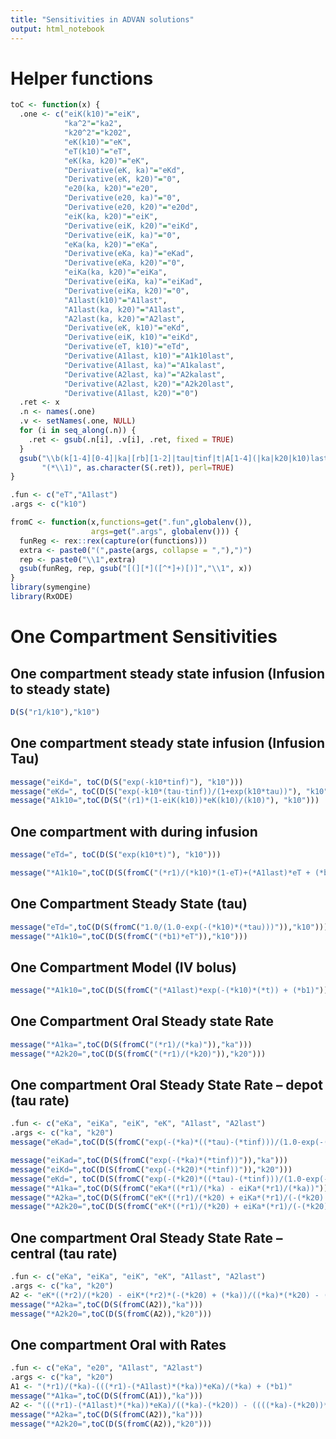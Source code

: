 ```yaml
---
title: "Sensitivities in ADVAN solutions"
output: html_notebook
---
```


# Helper functions

```r
toC <- function(x) {
  .one <- c("eiK(k10)"="eiK",
            "ka^2"="ka2",
            "k20^2"="k202",
            "eK(k10)"="eK",
            "eT(k10)"="eT",
            "eK(ka, k20)"="eK",
            "Derivative(eK, ka)"="eKd",
            "Derivative(eK, k20)"="0",
            "e20(ka, k20)"="e20",
            "Derivative(e20, ka)"="0",
            "Derivative(e20, k20)"="e20d",
            "eiK(ka, k20)"="eiK",
            "Derivative(eiK, k20)"="eiKd",
            "Derivative(eiK, ka)"="0",
            "eKa(ka, k20)"="eKa",
            "Derivative(eKa, ka)"="eKad",
            "Derivative(eKa, k20)"="0",
            "eiKa(ka, k20)"="eiKa",
            "Derivative(eiKa, ka)"="eiKad",
            "Derivative(eiKa, k20)"="0",
            "A1last(k10)"="A1last",
            "A1last(ka, k20)"="A1last",
            "A2last(ka, k20)"="A2last",
            "Derivative(eK, k10)"="eKd",
            "Derivative(eiK, k10)"="eiKd",
            "Derivative(eT, k10)"="eTd",
            "Derivative(A1last, k10)"="A1k10last",
            "Derivative(A1last, ka)"="A1kalast",
            "Derivative(A2last, ka)"="A2kalast",
            "Derivative(A2last, k20)"="A2k20last",
            "Derivative(A1last, k20)"="0")
  .ret <- x
  .n <- names(.one)
  .v <- setNames(.one, NULL)
  for (i in seq_along(.n)) {
    .ret <- gsub(.n[i], .v[i], .ret, fixed = TRUE)
  }
  gsub("\\b(k[1-4][0-4]|ka|[rb][1-2]|tau|tinf|t|A[1-4](|ka|k20|k10)last|A[1-4]k[1-4][0-4]last)\\b", 
       "(*\\1)", as.character(S(.ret)), perl=TRUE)
}

.fun <- c("eT","A1last")
.args <- c("k10")

fromC <- function(x,functions=get(".fun",globalenv()),
                  args=get(".args", globalenv())) {
  funReg <- rex::rex(capture(or(functions)))
  extra <- paste0("(",paste(args, collapse = ","),")")
  rep <- paste0("\\1",extra)
  gsub(funReg, rep, gsub("[(][*]([^*]+)[)]","\\1", x))
}
library(symengine)
library(RxODE)
```

# One Compartment Sensitivities

## One compartment steady state infusion (Infusion to steady state)


```r
D(S("r1/k10"),"k10")

```

## One compartment steady state infusion (Infusion Tau)

```r
message("eiKd=", toC(D(S("exp(-k10*tinf)"), "k10")))
message("eKd=", toC(D(S("exp(-k10*(tau-tinf))/(1+exp(k10*tau))"), "k10")))
message("A1k10=",toC(D(S("(r1)*(1-eiK(k10))*eK(k10)/(k10)"), "k10")))
```

## One compartment with during infusion

```r
message("eTd=", toC(D(S("exp(k10*t)"), "k10")))

message("*A1k10=",toC(D(S(fromC("(*r1)/(*k10)*(1-eT)+(*A1last)*eT + (*b1)")),"k10")))
```

## One Compartment Steady State (tau)


```r
message("eTd=",toC(D(S(fromC("1.0/(1.0-exp(-(*k10)*(*tau)))")),"k10")))
message("*A1k10=",toC(D(S(fromC("(*b1)*eT")),"k10")))
```

## One Compartment Model (IV bolus)

```r
message("*A1k10=",toC(D(S(fromC("(*A1last)*exp(-(*k10)*(*t)) + (*b1)")), "k10")))
```

## One Compartment Oral Steady state Rate

```r
message("*A1ka=",toC(D(S(fromC("(*r1)/(*ka)")),"ka")))
message("*A2k20=",toC(D(S(fromC("(*r1)/(*k20)")),"k20")))
```

## One compartment Oral Steady State Rate -- depot (tau rate)

```r
.fun <- c("eKa", "eiKa", "eiK", "eK", "A1last", "A2last")
.args <- c("ka", "k20")
message("eKad=",toC(D(S(fromC("exp(-(*ka)*((*tau)-(*tinf)))/(1.0-exp(-(*tau)*(*ka)))")),"ka")))

message("eiKad=",toC(D(S(fromC("exp(-(*ka)*(*tinf))")),"ka")))
message("eiKd=",toC(D(S(fromC("exp(-(*k20)*(*tinf))")),"k20")))
message("eKd=", toC(D(S(fromC("exp(-(*k20)*((*tau)-(*tinf)))/(1.0-exp(-(*tau)*(*k20)))")),"k20")))
message("*A1ka=",toC(D(S(fromC("eKa*((*r1)/(*ka) - eiKa*(*r1)/(*ka))")),"ka")))
message("*A2ka=",toC(D(S(fromC("eK*((*r1)/(*k20) + eiKa*(*r1)/(-(*k20) + (*ka)) - eiK*(*r1)*(*ka)/((*ka)*(*k20) - (*k20)*(*k20))) + (*ka)*(eK - eKa)*((*r1)/(*ka) - eiKa*(*r1)/(*ka))/(-(*k20) + (*ka))")),"ka")))
message("*A2k20=",toC(D(S(fromC("eK*((*r1)/(*k20) + eiKa*(*r1)/(-(*k20) + (*ka)) - eiK*(*r1)*(*ka)/((*ka)*(*k20) - (*k20)*(*k20))) + (*ka)*(eK - eKa)*((*r1)/(*ka) - eiKa*(*r1)/(*ka))/(-(*k20) + (*ka))")),"k20")))
```


## One compartment Oral Steady State Rate -- central (tau rate)

```r
.fun <- c("eKa", "eiKa", "eiK", "eK", "A1last", "A2last")
.args <- c("ka", "k20")
A2 <- "eK*((*r2)/(*k20) - eiK*(*r2)*(-(*k20) + (*ka))/((*ka)*(*k20) - (*k20)*(*k20)))";
message("*A2ka=",toC(D(S(fromC(A2)),"ka")))
message("*A2k20=",toC(D(S(fromC(A2)),"k20")))
```

## One compartment Oral with Rates

```r
.fun <- c("eKa", "e20", "A1last", "A2last")
.args <- c("ka", "k20")
A1 <- "(*r1)/(*ka)-(((*r1)-(*A1last)*(*ka))*eKa)/(*ka) + (*b1)"
message("*A1ka=",toC(D(S(fromC(A1)),"ka")))
A2 <- "(((*r1)-(*A1last)*(*ka))*eKa)/((*ka)-(*k20)) - ((((*ka)-(*k20))*(*r2)+(*ka)*(*r1)+(-(*A2last)-(*A1last))*(*k20)*(*ka)+(*A2last)*(*k20)*(*k20))*e20)/((*k20)*(*ka)-(*k20)*(*k20))+ ((*r2)+(*r1))/(*k20) + (*b2)";
message("*A2ka=",toC(D(S(fromC(A2)),"ka")))
message("*A2k20=",toC(D(S(fromC(A2)),"k20")))
```